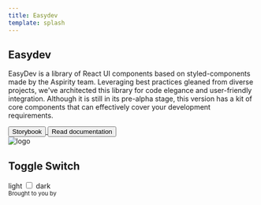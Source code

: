 ```yaml
---
title: Easydev
template: splash
---
```




<Layout>
  <main>
    <div class="easy-container">
      <div class="easy-container__content">
        <div>
          <h2>Easydev</h2>
          <p>
            EasyDev is a library of React UI components based on styled-components made by the Aspirity team. Leveraging
            best practices gleaned from diverse projects, we've architected this library for code elegance and
            user-friendly integration. Although it is still in its pre-alpha stage, this version has a kit of core
            components that can effectively cover your development requirements.
          </p>
        </div>
        <div class="buttons-container">
          <a href="/storybook">
            <button class="primary">Storybook</button>
          </a>
          <a href="/getting-started/introduction/">
            <button>Read documentation</button>
          </a>
        </div>
      </div>
      <div class="easy-container__image">
        <Image src={logo} alt="logo" />
      </div>
    </div>
  </main>
<h2>Toggle Switch</h2>
<div class="toggle-theme-container">
  <span>light</span>
  <label class="switch">
    <input type="checkbox" id="toggle-theme" />
    <span class="slider round"></span>
  </label>
  <span>dark</span>
</div>

</Layout>

<article class="about">
  <small>Brought to you by</small>
  <a href="https://aspirity.com/" target="_blank">
    <span class="aspirity-logo" />
  </a>
</article>
